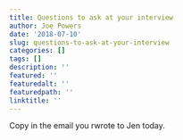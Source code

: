 ```yaml
---
title: Questions to ask at your interview
author: Joe Powers
date: '2018-07-10'
slug: questions-to-ask-at-your-interview
categories: []
tags: []
description: ''
featured: ''
featuredalt: ''
featuredpath: ''
linktitle: ''
---
```


Copy in the email you rwrote to Jen today. 